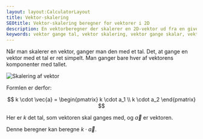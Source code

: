 ```yaml
---
layout: layout:CalculatorLayout
title: Vektor-skalering
SEOtitle: Vektor-skalering beregner for vektorer i 2D
description: En vektorberegner der skalerer en 2D-vektor ud fra en givet konstant
keywords: vektor gange tal, vektor skalering, vektor gange skalar, vektor 2d
---
```



Når man skalerer en vektor, ganger man den med et tal. Det, at gange en vektor med et tal er ret simpelt. Man ganger bare hver af vektorens komponenter med tallet.

![Skalering af vektor](/img/vektor/skalering.svg)

Formlen er derfor:

$$
k \cdot \vec{a} = \begin{pmatrix} k \cdot a_1 \\ k \cdot a_2 \end{pmatrix}
$$

Her er $k$ det tal, som vektoren skal ganges med, og $\vec{a}$ er vektoren.

Denne beregner kan beregne $k \cdot \vec{a}$.

<Calculator client:only />
